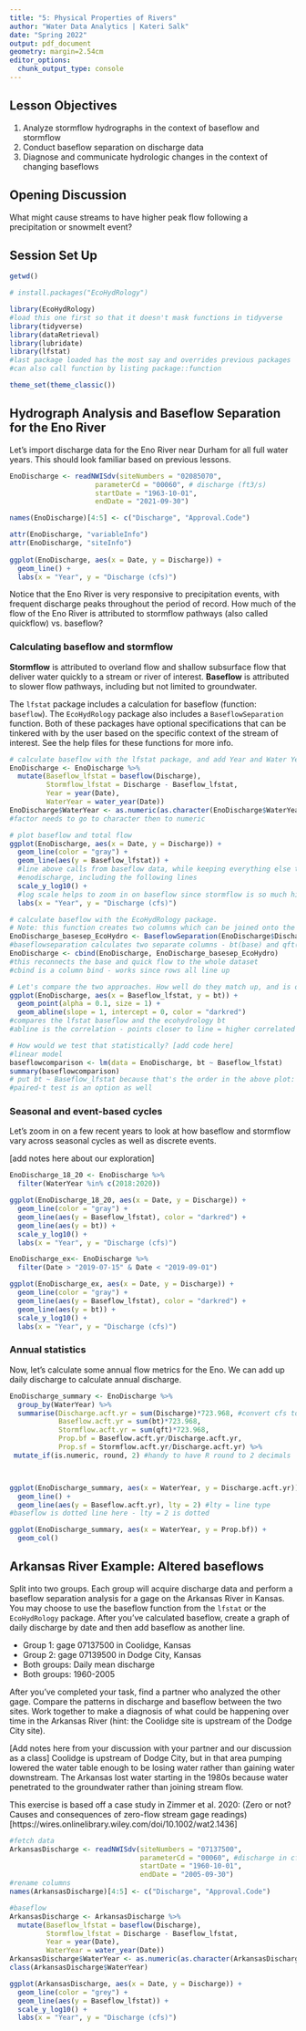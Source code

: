 ```yaml
---
title: "5: Physical Properties of Rivers"
author: "Water Data Analytics | Kateri Salk"
date: "Spring 2022"
output: pdf_document
geometry: margin=2.54cm
editor_options: 
  chunk_output_type: console
---
```


## Lesson Objectives
1. Analyze stormflow hydrographs in the context of baseflow and stormflow
2. Conduct baseflow separation on discharge data
3. Diagnose and communicate hydrologic changes in the context of changing baseflows

## Opening Discussion

What might cause streams to have higher peak flow following a precipitation or snowmelt event? 

## Session Set Up

```r
getwd()

# install.packages("EcoHydRology")

library(EcoHydRology)
#load this one first so that it doesn't mask functions in tidyverse
library(tidyverse)
library(dataRetrieval)
library(lubridate)
library(lfstat)
#last package loaded has the most say and overrides previous packages
#can also call function by listing package::function

theme_set(theme_classic())
```


## Hydrograph Analysis and Baseflow Separation for the Eno River

Let's import discharge data for the Eno River near Durham for all full water years. This should look familiar based on previous lessons.

```r
EnoDischarge <- readNWISdv(siteNumbers = "02085070",
                     parameterCd = "00060", # discharge (ft3/s)
                     startDate = "1963-10-01", 
                     endDate = "2021-09-30")

names(EnoDischarge)[4:5] <- c("Discharge", "Approval.Code")

attr(EnoDischarge, "variableInfo")
attr(EnoDischarge, "siteInfo")
  
ggplot(EnoDischarge, aes(x = Date, y = Discharge)) +
  geom_line() +
  labs(x = "Year", y = "Discharge (cfs)")
```

Notice that the Eno River is very responsive to precipitation events, with frequent discharge peaks throughout the period of record. How much of the flow of the Eno River is attributed to stormflow pathways (also called quickflow) vs. baseflow?

### Calculating baseflow and stormflow

**Stormflow** is attributed to overland flow and shallow subsurface flow that deliver water quickly to a stream or river of interest. **Baseflow** is attributed to slower flow pathways, including but not limited to groundwater.

The `lfstat` package includes a calculation for baseflow (function: `baseflow`). The `EcoHydRology` package also includes a `BaseflowSeparation` function. Both of these packages have optional specifications that can be tinkered with by the user based on the specific context of the stream of interest. See the help files for these functions for more info.

```r
# calculate baseflow with the lfstat package, and add Year and Water Year
EnoDischarge <- EnoDischarge %>%
  mutate(Baseflow_lfstat = baseflow(Discharge), 
         Stormflow_lfstat = Discharge - Baseflow_lfstat,
         Year = year(Date), 
         WaterYear = water_year(Date))
EnoDischarge$WaterYear <- as.numeric(as.character(EnoDischarge$WaterYear))
#factor needs to go to character then to numeric

# plot baseflow and total flow
ggplot(EnoDischarge, aes(x = Date, y = Discharge)) +
  geom_line(color = "gray") +
  geom_line(aes(y = Baseflow_lfstat)) +
  #line above calls from baseflow data, while keeping everything else tied to
  #enodischarge, including the following lines
  scale_y_log10() +
  #log scale helps to zoom in on baseflow since stormflow is so much higher
  labs(x = "Year", y = "Discharge (cfs)")

# calculate baseflow with the EcoHydRology package.
# Note: this function creates two columns which can be joined onto the original dataset.
EnoDischarge_basesep_EcoHydro <- BaseflowSeparation(EnoDischarge$Discharge)
#baseflowseparation calculates two separate columns - bt(base) and qft(quick)
EnoDischarge <- cbind(EnoDischarge, EnoDischarge_basesep_EcoHydro)
#this reconnects the base and quick flow to the whole dataset
#cbind is a column bind - works since rows all line up

# Let's compare the two approaches. How well do they match up, and is one biased a certain way?
ggplot(EnoDischarge, aes(x = Baseflow_lfstat, y = bt)) +
  geom_point(alpha = 0.1, size = 1) +
  geom_abline(slope = 1, intercept = 0, color = "darkred")
#compares the lfstat baseflow and the ecohydrology bt
#abline is the correlation - points closer to line = higher correlated

# How would we test that statistically? [add code here]
#linear model
baseflowcomparison <- lm(data = EnoDischarge, bt ~ Baseflow_lfstat)
summary(baseflowcomparison)
# put bt ~ Baseflow_lfstat because that's the order in the above plot: y ~ x
#paired-t test is an option as well

```

### Seasonal and event-based cycles

Let's zoom in on a few recent years to look at how baseflow and stormflow vary across seasonal cycles as well as discrete events. 

[add notes here about our exploration]

```r
EnoDischarge_18_20 <- EnoDischarge %>%
  filter(WaterYear %in% c(2018:2020))

ggplot(EnoDischarge_18_20, aes(x = Date, y = Discharge)) +
  geom_line(color = "gray") +
  geom_line(aes(y = Baseflow_lfstat), color = "darkred") +
  geom_line(aes(y = bt)) +
  scale_y_log10() +
  labs(x = "Year", y = "Discharge (cfs)")

EnoDischarge_ex<- EnoDischarge %>%
  filter(Date > "2019-07-15" & Date < "2019-09-01")

ggplot(EnoDischarge_ex, aes(x = Date, y = Discharge)) +
  geom_line(color = "gray") +
  geom_line(aes(y = Baseflow_lfstat), color = "darkred") +
  geom_line(aes(y = bt)) +
  scale_y_log10() +
  labs(x = "Year", y = "Discharge (cfs)")

```

### Annual statistics

Now, let's calculate some annual flow metrics for the Eno. We can add up daily discharge to calculate annual discharge. 

```r
EnoDischarge_summary <- EnoDischarge %>%
  group_by(WaterYear) %>%
  summarise(Discharge.acft.yr = sum(Discharge)*723.968, #convert cfs to ac-ft/yr
            Baseflow.acft.yr = sum(bt)*723.968,
            Stormflow.acft.yr = sum(qft)*723.968,
            Prop.bf = Baseflow.acft.yr/Discharge.acft.yr,
            Prop.sf = Stormflow.acft.yr/Discharge.acft.yr) %>%
 mutate_if(is.numeric, round, 2) #handy to have R round to 2 decimals



ggplot(EnoDischarge_summary, aes(x = WaterYear, y = Discharge.acft.yr)) +
  geom_line() +
  geom_line(aes(y = Baseflow.acft.yr), lty = 2) #lty = line type
#baseflow is dotted line here - lty = 2 is dotted

ggplot(EnoDischarge_summary, aes(x = WaterYear, y = Prop.bf)) +
  geom_col()

```

## Arkansas River Example: Altered baseflows

Split into two groups. Each group will acquire discharge data and perform a baseflow separation analysis for a gage on the Arkansas River in Kansas. You may choose to use the baseflow function from the `lfstat` or the `EcoHydRology` package. After you've calculated baseflow, create a graph of daily discharge by date and then add baseflow as another line. 

* Group 1: gage 07137500  in Coolidge, Kansas
* Group 2: gage 07139500 in Dodge City, Kansas
* Both groups: Daily mean discharge
* Both groups: 1960-2005

After you've completed your task, find a partner who analyzed the other gage. Compare the patterns in discharge and baseflow between the two sites. Work together to make a diagnosis of what could be happening over time in the Arkansas River (hint: the Coolidge site is upstream of the Dodge City site). 

[Add notes here from your discussion with your partner and our discussion as a class]
Coolidge is upstream of Dodge City, but in that area pumping lowered the water table enough to be losing water rather than gaining water downstream. The Arkansas lost water starting in the 1980s because water penetrated to the groundwater rather than joining stream flow. 

This exercise is based off a case study in Zimmer et al. 2020: (Zero or not? Causes and consequences of zero-flow stream gage  readings)[https://wires.onlinelibrary.wiley.com/doi/10.1002/wat2.1436]

```r
#fetch data
ArkansasDischarge <- readNWISdv(siteNumbers = "07137500",
                                parameterCd = "00060", #discharge in cfs
                                startDate = "1960-10-01",
                                endDate = "2005-09-30")
#rename columns
names(ArkansasDischarge)[4:5] <- c("Discharge", "Approval.Code")

#baseflow
ArkansasDischarge <- ArkansasDischarge %>%
  mutate(Baseflow_lfstat = baseflow(Discharge),
         Stormflow_lfstat = Discharge - Baseflow_lfstat,
         Year = year(Date),
         WaterYear = water_year(Date))
ArkansasDischarge$WaterYear <- as.numeric(as.character(ArkansasDischarge$WaterYear))
class(ArkansasDischarge$WaterYear)  

ggplot(ArkansasDischarge, aes(x = Date, y = Discharge)) +
  geom_line(color = "grey") +
  geom_line(aes(y = Baseflow_lfstat)) +
  scale_y_log10() +
  labs(x = "Year", y = "Discharge (cfs)")
```

